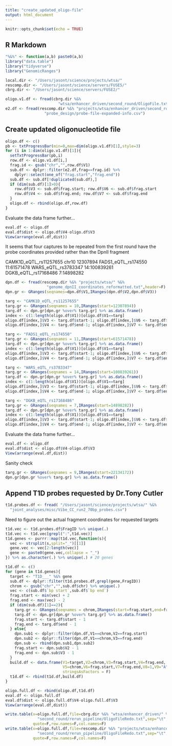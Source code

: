 ```yaml
---
title: "create_updated_oligo-file"
output: html_document
---
```


```r
knitr::opts_chunk$set(echo = TRUE)
```

## R Markdown

```r
"%&%" <- function(a,b) paste0(a,b)
library("data.table")
library("tidyverse")
library("GenomicRanges")

local.dir <- "/Users/jasont/science/projects/wtsa/"
rescomp.dir <- "/Users/jasont/science/servers/FUSE5/"
cbrg.dir <- "/Users/jasont/science/servers/FUSE2/"

```


```r
oligo.v1.df <- fread(cbrg.dir %&% 
                       "wtsa/enhancer_driven/second_round/OligoFile.txt")
e2.df <- fread(rescomp.dir %&% "projects/wtsa/enhancer_driven/second_round/" %&% 
                 "probe_design/probe-file-expanded-info.csv")
```

## Create updated oligonucleotide file 

```r

oligo.df <- c()
pb <- txtProgressBar(min=0,max=dim(oligo.v1.df)[1],style=3)
for (i in 1:dim(oligo.v1.df)[1]){
  setTxtProgressBar(pb,i)
  row.df <- oligo.v1.df[i,]
  frag.id <- gsub("chr","",row.df$V1)
  sub.df <- dplyr::filter(e2.df,frag==frag.id) %>% 
    dplyr::select(one_of("frag.start","frag.end"))
  sub.df <- sub.df[!duplicated(sub.df),]
  if (dim(sub.df)[1]>0){
    row.df$V3 <- sub.df$frag.start; row.df$V6 <- sub.df$frag.start
    row.df$V4 <- sub.df$frag.end; row.df$V7 <- sub.df$frag.end    
  }
  oligo.df <- rbind(oligo.df,row.df)
}

```

Evaluate the data frame further...

```r
eval.df <- oligo.df
eval.df$dist <- oligo.df$V4-oligo.df$V3
View(arrange(eval.df,dist))
```

It seems that four captures to be repeated from the first round have the probe
coordinates provided rather than the DpnII fragment 

CAMK1D_eQTL_rs11257655 chr10 12307894
FADS1_eQTL_rs174550 11:61571478
WARS_eQTL_rs3783347 14:100839261
DGKB_eQTL_rs17168486 7:14898282


```r
dpn.df <- fread(rescomp.dir %&% "projects/wtsa/" %&%
                  "genome_dpnII_coordinates_reformatted.txt",header=F)
dpn.gr <- GRanges(seqnames=dpn.df$V1,IRanges(dpn.df$V2,dpn.df$V3))
```


```r
targ <- "CAMK1D_eQTL_rs11257655" 
targ.gr <- GRanges(seqnames = 10,IRanges(start=12307894))
targ.df <- dpn.gr[dpn.gr %over% targ.gr] %>% as.data.frame()
index <- c(1:length(oligo.df$V1))[oligo.df$V1==targ]
oligo.df[index,]$V3 <- targ.df$start-1; oligo.df[index,]$V6 <- targ.df$start-1
oligo.df[index,]$V4 <- targ.df$end-1; oligo.df[index,]$V7 <- targ.df$end-1
```

```r
targ <- "FADS1_eQTL_rs174550" 
targ.gr <- GRanges(seqnames = 11,IRanges(start=61571478))
targ.df <- dpn.gr[dpn.gr %over% targ.gr] %>% as.data.frame()
index <- c(1:length(oligo.df$V1))[oligo.df$V1==targ]
oligo.df[index,]$V3 <- targ.df$start-1; oligo.df[index,]$V6 <- targ.df$start-1
oligo.df[index,]$V4 <- targ.df$end-1; oligo.df[index,]$V7 <- targ.df$end-1
```

```r
targ <- "WARS_eQTL_rs3783347" 
targ.gr <- GRanges(seqnames = 14,IRanges(start=100839261))
targ.df <- dpn.gr[dpn.gr %over% targ.gr] %>% as.data.frame()
index <- c(1:length(oligo.df$V1))[oligo.df$V1==targ]
oligo.df[index,]$V3 <- targ.df$start-1; oligo.df[index,]$V6 <- targ.df$start-1
oligo.df[index,]$V4 <- targ.df$end-1; oligo.df[index,]$V7 <- targ.df$end-1
```

```r
targ <- "DGKB_eQTL_rs17168486"
targ.gr <- GRanges(seqnames = 7,IRanges(start=14898282))
targ.df <- dpn.gr[dpn.gr %over% targ.gr] %>% as.data.frame()
index <- c(1:length(oligo.df$V1))[oligo.df$V1==targ]
oligo.df[index,]$V3 <- targ.df$start-1; oligo.df[index,]$V6 <- targ.df$start-1
oligo.df[index,]$V4 <- targ.df$end-1; oligo.df[index,]$V7 <- targ.df$end-1
```

Evaluate the data frame further...

```r
eval.df <- oligo.df
eval.df$dist <- oligo.df$V4-oligo.df$V3
View(arrange(eval.df,dist))
```

Sanity check

```r
targ.gr <- GRanges(seqnames = 9,IRanges(start=22134172))
dpn.gr[dpn.gr %over% targ.gr] %>% as.data.frame()
```

## Append T1D probes requested by Dr.Tony Cutler 

```r
t1d.probes.df <- fread( "/Users/jasont/science/projects/wtsa/" %&%
  "joint_analyses/misc/Vibe_CC_run2_70bp_probes.csv") 
```

Need to figure out the actual fragment coordinates for requested targets 

```r

t1d.vec <- t1d.probes.df$FragID %>% unique(.) 
t1d.vec <- t1d.vec[grepl(":",t1d.vec)]
t1d.genes <- purrr::map(t1d.vec,function(s){
  vec <- strsplit(s,split="_")[[1]]
  gene.vec <- vec[2:length(vec)]
  gene <- paste0(gene.vec,collapse = "_")
}) %>% as.character(.) %>% unique(.) # 20 genes 

t1d.df <- c()
for (gene in t1d.genes){
  target <- "T1D___" %&% gene
  sub.df <- dplyr::filter(t1d.probes.df,grepl(gene,FragID))
  chrom <- gsub("chr","",sub.df$chr) %>% unique(.)
  vec <- c(sub.df$`bp start`,sub.df$`bp end`)
  frag.start <- min(vec) + 2
  frag.end <- max(vec) - 2 
  if (dim(sub.df)[1]==2){
    targ.gr <- GRanges(seqnames = chrom,IRanges(start=frag.start,end=frag.end))
    targ.df <- dpn.gr[dpn.gr %over% targ.gr] %>% as.data.frame()
    frag.start <- targ.df$start - 1
    frag.end <- targ.df$end - 1 
  } else{
    dpn.sub1 <- dplyr::filter(dpn.df,V1==chrom,V2==frag.start)
    dpn.sub2 <- dplyr::filter(dpn.df,V1==chrom,V3==frag.end)
    dpn.sub <- rbind(dpn.sub1,dpn.sub2)
    frag.start <- dpn.sub$V2 - 1
    frag.end <- dpn.sub$V3 - 1 
  }
  build.df <- data.frame(V1=target,V2=chrom,V3=frag.start,V4=frag.end,
                         V5=chrom,V6=frag.start,V7=frag.end,V8=1,V9="A",
                         stringsAsFactors = F)
  t1d.df <- rbind(t1d.df,build.df)
}

```

```r

oligo.full.df <- rbind(oligo.df,t1d.df)
eval.df <- oligo.full.df
eval.df$dist <- oligo.full.df$V4-oligo.full.df$V3
View(arrange(eval.df,dist))
```

```r

write.table(x=oligo.full.df,file=cbrg.dir %&% "wtsa/enhancer_driven/" %&%
              "second_round/rerun_pipeline/OligoFileRedo.txt",sep="\t",
            quote=F,row.names=F,col.names=F)
write.table(x=oligo.full.df,file=rescomp.dir %&% "projects/wtsa/enhancer_driven/" %&%
              "second_round/rerun_pipeline/OligoFileRedo.txt",sep="\t",
            quote=F,row.names=F,col.names=F)

```

